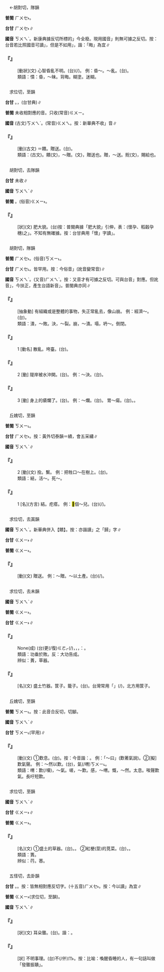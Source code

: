 
=={{ruby|憒|ㄎㄨㄟˋ}}==

　←胡對切，隊韻{{ruby|＝|ㄏㄨㄟˋ}}

'''普閩''' <rt>ㄏㄨㆤ˫</rt>。

'''台甘''' <rt>ㄏㄨㆤ˫</rt>∥

'''國音''' <rt>ㄎㄨㄟˋ</rt>。新康典據反切所標的{{ruby|「|ㄎㄨㄟˇ}}{{ruby|、|ㄏㄨㄟˋ}}{{ruby|、|ㄍㄨㄟˋ}}{{ruby|、|ㄏㄨㄟˇ}}」今全廢。現用國音{{ruby|「|ㄎㄨㄟˋ}}」則無可據之反切。按：台音若比照國音可讀{{ruby|「|ㄎㄨㄧ˪}}」，但是不如用{{ruby|「|ㄏㄨㆤ˪}}」，諧：「晦」為宜∥

    

==='''『{{ruby|憒|ㄎㄨㄟˋ}}』'''===
: [動狀](文) 心智昏亂不明。(台){{ruby|心|ㄒㄧㆬ}}{{ruby|神|ㄒㄧㄣˊ}}{{ruby|迷|ㆠㆤˊ}}{{ruby|亂|ㄌㄨㄢ˫}}{{ruby|不|ㄅㄨㆵ}}(/{{ruby|<mark>&#xffa45;</mark>|ㆠㆤ˫}}{{ruby|/|ㆠㄨㆤ˫}}){{ruby|清|ㄑㄧㄥ}}。 例：昏～。～亂。(台){{ruby|昏|ㄏㄨㄣ}}{{ruby|憒|ㄏㄨㆤ˫}}。
:類語：憒：昏，～昧。背晦。糊塗。迷糊。
:
    

=={{ruby|歸|ㄎㄨㄟˋ}}==

　求位切，至韻

'''台甘''' {{ruby|(文)|ㄍㄨㄧ˫}}{{ruby|。|ㄍㄨㄧ}}。{{ruby|(語)|ㄍㄚ}}，{{ruby|歸|ㄍㄚ}}{{ruby|團|ㄋㆭˊ}}(台甘典)∥

'''普閩''' 未收相對應的音。只收(常音)<rt>ㄍㄨㄧ</rt>。

'''國音''' (古文)<rt>ㄎㄨㄟˋ</rt>。(常音)<rt>ㄍㄨㄟ</rt>。按：新華典不收{{ruby|「|ㄎㄨㄟˋ}}」音∥

    

==='''『{{ruby|歸|ㄎㄨㄟˋ}}』'''===
: [動](古文) ＝饋。贈送。(台){{ruby|帶|ㄉㄨㄚ˪}}{{ruby|物|ㄇㆭㆷ ͘}}{{ruby|/|ㄇㄧㆷ ͘}}{{ruby|去|ㄎㄧ˪}}{{ruby|送|ㄙㄤ˪}}{{ruby|人|·ㄌㄤˊ}}。
:類語：{{ruby|歸|ㄎㄨㄟˋ}}(古文)。饋(文)，～贈。{{ruby|餉|ㄒㄧㄤˇ}}(文)，贈送也。贈，～送。貺(文)，賜給也。
:
    

=={{ruby|<mark>&#xfa05b;</mark>|ㄎㄨㄟˋ}}==

　胡對切，去隊韻

'''台甘''' 未收∥

'''國音''' <rt>ㄎㄨㄟˋ</rt>∥

'''普閩''' {{ruby|(文)|ㄏㄨㆤ˫}}。(俗音)<rt>ㄍㄨㄧ˫</rt>。

    

==='''『{{ruby|<mark>&#xfa05b;</mark>|ㄎㄨㄟˋ}}』'''===
: [狀](文) 肥大貌。(台)按：普閩典據「肥大貌」引伸，表：{{ruby|挂|ㄍㄨㄚ˪}}{{ruby|<mark>&#xfa05b;</mark>|ㄍㄨㄧ˫}}(懷孕、稻穀孕穗)之{{ruby|「|ㄍㄨㄧ˫}}」。不知有無確據。按：台甘典用「懷」字讀{{ruby|「|ㄍㄨㄧ˫}}」。
    

=={{ruby|潰|ㄎㄨㄟˋ}}==

　胡對切，隊韻

'''普閩''' <rt>ㄏㄨㆤ˫</rt>。(俗音)<rt>ㄎㄨㄧ˪</rt>。

'''台甘''' <rt>ㄏㄨㆤ˪</rt>{{ruby|。|ㄏㄨㄧ˪}}{{ruby|。|ㄏㄨㆤ˫}}{{ruby|。|ㄨㄧ˪}}。皆罕用。按：今俗音{{ruby|「|ㄎㄨㄧ˪}}」(訛音變常音)∥

'''國音''' <rt>ㄎㄨㄟˋ</rt>。(又音)<rt>ㄏㄨㄟˋ</rt>。按：又音才有可據之反切。可與台音{{ruby|「|ㄏㄨㆤ˪}}」對應。但訛音{{ruby|「|ㄎㄨㄟˋ}}」，今扶正，產生台語新音{{ruby|「|ㄎㄨㄧ˪}}」。普閩典亦同∥

    

==='''『{{ruby|崩|ㄅㄥ}}{{ruby|潰|ㄎㄨㄟˋ}}』'''===
: [抽象動] 有組織或是整體的事物，失正常亂去，像山崩。 例：經濟～。(台){{ruby|社|ㄒㄧㄚ˫}}{{ruby|會|ㄏㄨㆤ˫}}{{ruby|丌|ㆤ}}{{ruby|金|ㄍㄧㆬ}}{{ruby|融|ㄧㆲˊ}}{{ruby|經|ㄍㄧㄥ}}{{ruby|濟|ㄗㆤˋ}}{{ruby|系|ㄏㆤ˫}}{{ruby|統|ㄊㆲˋ}}{{ruby|失|ㄒㄧㆴ}}{{ruby|控|ㄎㆲ˪}}{{ruby|制|ㄗㆤ˪}}{{ruby|亂|ㄌㄨㄢ˫}}{{ruby|去|ㄎㄧ˪}}。
:類語：潰，～敗。決，～裂。崩，～潰。塌，坍～。倒閉。
:
    

==='''『{{ruby|潰|ㄎㄨㄟˋ}}』'''===
:1  [動名] 散亂。垮臺。(台){{ruby|敗|ㄅㄞ˫}}{{ruby|兵|ㄅㄧㄥ}}。
    

==='''『{{ruby|潰|ㄎㄨㄟˋ}}』'''===
:2  [動] 隄岸被水沖開。(台){{ruby|圳|ㄗㄨㄣ˪}}{{ruby|岸|ㄏㄨㆩ˫}}{{ruby|被|ㄅㄧ˫}}{{ruby|水|ㄗㄨㄧˋ}}{{ruby|力|ㄌㄚㆵ ͘}}{{ruby|<mark>&#xffad2;</mark>|ㄌㆲ˪}}{{ruby|崩|ㄅㄤ}}{{ruby|開|ㄎㄨㄧ}}{{ruby|去|ㄎㄧ˪}}。 例：～決。(台){{ruby|圳|ㄗㄨㄣ˪}}{{ruby|岸|ㄏㄨㆩ˫}}{{ruby|崩|ㄅㄤ}}{{ruby|去|ㄎㄧ˪}}。
    

==='''『{{ruby|潰|ㄎㄨㄟˋ}}』'''===
:3  [動] 身上的瘡爛了。(台){{ruby|身|ㄒㄧㄥ}}{{ruby|軀|ㄎㄨ}}{{ruby|丌|ㆤ}}{{ruby|<mark>&#xffbfa;</mark>|ㄌㄧㄚㆴ}}{{ruby|仔|ㄚ}}{{ruby|<mark>&#xf9065;</mark>|ㄎㄤ}}{{ruby|嘴|ㄘㄨㄧ˪}}{{ruby|爛|ㄋㄨㄚ˫}}{{ruby|去|ㄎㄧ˪}}。 例：～爛。(台){{ruby|爛|ㄋㄨㄚ˫}}{{ruby|歸|ㄍㄨㄧ}}{{ruby|孔|ㄎㄤ}}。 胃～瘍。(台){{ruby|胃|ㄨㄧ˫}}{{ruby|壁|ㄅㄧㄚㆷ}}{{ruby|爛|ㄋㄨㄚ˫}}{{ruby|破|ㄆㄨㄚ˪}}{{ruby|孔|ㄎㄤ}}{{ruby|丌|ㆤ}}{{ruby|病|ㄅㆪ˫}}{{ruby|/|ㄅㆥ˫}}。{{ruby|胃|ㄨㄧ˫}}{{ruby|潰|ㄏㄨㆤ˪}}{{ruby|→|ㄎㄨㄧ˪}}{{ruby|瘍|ㄧㆲˊ}}。
    

=={{ruby|<mark>&#xf9d74;</mark>|ㄎㄨㄟˋ}}==

　丘媿切，至韻

'''普閩''' <rt>ㄎㄨㄧ˪</rt>。

'''台甘''' <rt>ㄏㄨㆤ˫</rt>。按：黃外切泰韻＝繢，會五采繡∥

'''國音''' <rt>ㄎㄨㄟˋ</rt>∥

    

==='''『{{ruby|<mark>&#xf9d74;</mark>|ㄎㄨㄟˋ}}』'''===
:2  [動](文) 拴。繫。 例：把牲口～在樹上。(台){{ruby|將|ㄐㄧㆲ}}{{ruby|牲|ㄐㄧㄥ}}{{ruby|牲|ㄙㆥ}}{{ruby|/|ㄒㆪ}}{{ruby|仔|ㄚ}}{{ruby|縛|ㄅㄚㆶ ͘}}{{ruby|站|ㄉㆰ˪}}{{ruby|/|ㄉㄧㆰ˪}}{{ruby|樹|ㄑㄧㄨ˫}}{{ruby|頭|ㄊㄠˊ}}。
:類語：結，活～。死～。
:
    

==='''『{{ruby|<mark>&#xf9d74;</mark>|ㄎㄨㄟˋ}}』'''===
:1  [名](方言) 結。疙瘩。 例：<mark>&#xf9d74;</mark>個～兒。(台){{ruby|拍|ㄆㄚㆷ}}(/{{ruby|結|ㄍㄚㆵ}}){{ruby|一|ㄐㄧㆵ ͘}}{{ruby|個|ㆤˊ}}{{ruby|結|ㄍㄚㆴ}}。
    

=={{ruby|餽|ㄎㄨㄟˋ}}==

　求位切，去寘韻

'''國音''' <rt>ㄎㄨㄟˋ</rt>。新華典併入【饋】。按：亦諧讀{{ruby|「|ㄎㄨㄟˋ}}」之「歸」字∥

'''台甘''' <rt>ㄍㄨㄧ˫</rt>∥

'''普閩''' <rt>ㄍㄨㄧ˫</rt>。

    

==='''『{{ruby|餽|ㄎㄨㄟˋ}}』'''===
: [動](文) 贈送。 例：～贈。～以土產。(台){{ruby|提|ㄊㆤㆷ}}{{ruby|家|ㄍㄚ}}{{ruby|鄉|ㄏㄧㆲ}}{{ruby|丌|ㆤ}}{{ruby|產|ㄙㄢˋ}}{{ruby|物|ㆠㄨㆵ ͘}}{{ruby|去|ㄎㄧ˪}}{{ruby|做|ㄗㄨㆤ˪}}{{ruby|/|ㄗㄜ˪}}{{ruby|禮|ㄌㆤˋ}}{{ruby|物|ㆠㄨㆵ ͘}}(/{{ruby|伴|ㄆㄨㆩ˫}}{{ruby|手|ㄑㄧㄨˋ}})。
    

=={{ruby|簣|ㄎㄨㄟˋ}}==

　求位切，去未韻

'''國音''' <rt>ㄎㄨㄟˋ</rt>∥

'''普閩''' <rt>ㄍㄨㄧ˫</rt>。

'''台甘''' <rt>ㄍㄨㄧ˫</rt>∥

    

==='''『{{ruby|功|ㄍㄨㄥ}}{{ruby|虧|ㄎㄨㄟ}}{{ruby|一|ㄧˊ}}{{ruby|簣|ㄎㄨㄟˋ}}』'''===
: None(成) (台){{ruby|堆|ㄉㄨㄧ}}{{ruby|土|ㄊㆦˊ}}{{ruby|山|ㄙㄨㆩ}}更(/復)<rt>ㄍㄜㆷ</rt>{{ruby|/|ㄍㄜ˪}}{{ruby|差|ㄘㄚ}}{{ruby|一|ㄐㄧㆵ ͘}}{{ruby|糞|ㄅㄨㄣ˪}}{{ruby|箕|ㄍㄧ}}{{ruby|著|ㄉㄧㄜㆷ}}(/{{ruby|都|ㄉㄜ˫}}){{ruby|會|ㄨㆤ˫}}{{ruby|/|ㆤ˫}}{{ruby|成|ㄒㄧㄥˊ}}，{{ruby|結|ㄍㄧㄚㆵ}}{{ruby|果|ㄍㄜˋ}}{{ruby|無|ㆠㄜˊ}}{{ruby|完|ㄨㄢˊ}}{{ruby|成|ㄒㄧㄥˊ}}，{{ruby|真|ㄐㄧㄣ}}{{ruby|可|ㄎㄜˋ}}{{ruby|惜|ㄒㄧㄜㆷ}}，{{ruby|常|ㄒㄧㆲˊ}}{{ruby|比|ㄅㄧˋ}}{{ruby|喻|ㆡㄨ˫}}{{ruby|/|ㄌㄨ˫}}：{{ruby|差|ㄘㄚ}}{{ruby|一|ㄐㄧㆵ ͘}}{{ruby|點|ㄉㄧㆰˋ}}{{ruby|仔|ㄚ}}{{ruby|無|ㆠㄜˊ}}{{ruby|成|ㄒㄧㄥˊ}}{{ruby|功|ㄍㆲ}}。
:類語：功垂於敗。反：大功告成。
:
:辨似：蕢，草器。
:
    

==='''『{{ruby|簣|ㄎㄨㄟˋ}}』'''===
: [名](文) 盛土竹器。筐子。籠子。(台){{ruby|貯|ㄉㄨㆤˋ}}{{ruby|/|ㄉㆤˋ}}{{ruby|塗|ㄊㆦˊ}}{{ruby|丌|ㆤ}}{{ruby|竹|ㄉㄧㆤㆶ}}{{ruby|器|ㄎㄧ˪}}。台灣常用「{{ruby|糞|ㄅㄨㄣ˪}}{{ruby|箕|ㄍㄧ}}」(/{{ruby|畚|ㄅㄨㄣˋ}}{{ruby|箕|ㄍㄧ}})，北方用筐子。
    

=={{ruby|喟|ㄎㄨㄟˋ}}==

　丘媿切，至韻

'''普閩''' <rt>ㄎㄨㄧ˪</rt>。按：此音合反切，切腳。

'''國音''' <rt>ㄎㄨㄟˋ</rt>∥

'''台甘''' <rt>ㄎㄨㄧ˪</rt>{{ruby|。|ㄨㄧˋ}}(罕用)∥

    

==='''『{{ruby|喟|ㄎㄨㄟˋ}}』'''===
: [動](文) ①歎息。(台){{ruby|吐|ㄊㆦˋ}}{{ruby|氣|ㄎㄨㄧ˪}}。按：今音諧：{{ruby|吐|ㄊㆦˋ}}{{ruby|喟|ㄎㄨㄧ˪}}。 例：「～曰」(歎著氣說)。②[擬]歎氣聲。 例：～然以歎。(台){{ruby|咳|ㄏㆮ˪}}，{{ruby|吐|ㄊㆦˋ}}{{ruby|一|ㄐㄧㆵ ͘}}{{ruby|下|·ㆤ˫}}{{ruby|大|ㄉㄨㄚ˫}}氣(/喟)<rt>ㄎㄨㄧ˪</rt>。
:類語：喟：歎(/嘆)，～氣。嗟，～歎。感，～喟。慨，～然。太息。唉聲歎氣。長吁短歎。
:
    

=={{ruby|蕢|ㄎㄨㄟˋ}}==

　求位切，至韻

'''國音''' <rt>ㄎㄨㄟˋ</rt>∥

'''台甘''' <rt>ㄍㄨㄧ˫</rt>∥

'''普閩''' <rt>ㄍㄨㄧ˫</rt>。

    

==='''『{{ruby|蕢|ㄎㄨㄟˋ}}』'''===
: [名](文) ①盛土的草器。(台){{ruby|貯|ㄉㄨㆤˋ}}{{ruby|/|ㄉㆤˋ}}{{ruby|塗|ㄊㆦˊ}}{{ruby|丌|ㆤ}}{{ruby|草|ㄘㄠˋ}}{{ruby|袋|ㄉㆤ˫}}{{ruby|仔|ㄚ}}。{{ruby|畚|ㄅㄨㄣˋ}}{{ruby|箕|ㄍㄧ}}{{ruby|之|ㄐㄧ}}{{ruby|類|ㄌㄨㄧ˫}}。 ②紅梗(莖)的莧菜。(台){{ruby|紅|ㄤˊ}}{{ruby|骨|ㄍㄨㆵ}}{{ruby|丌|ㆤ}}{{ruby|莧|ㄏㄧㄥ˫}}{{ruby|菜|ㄘㄞ˪}}，{{ruby|菜|ㄘㄞ˪}}{{ruby|蔬|ㄙㄨㆤ}}{{ruby|/|ㄙㆤ}}{{ruby|之|ㄐㄧ}}{{ruby|一|ㄧㆵ}}。
:類語：簣。
:
:辨似：荇。莕。
:
    

=={{ruby|聵|ㄎㄨㄟˋ}}==

　五怪切，去卦韻

'''台甘''' {{ruby|(文)|ㄏㄨㄞ˪}}{{ruby|。|ㄏㄨㆤ˪}}。{{ruby|(語)|ㄨㆤ˪}}。按：皆無相對應反切字。(十五音)<rt>ㄏㄨㆤ˫</rt>。按：今以讀{{ruby|「|ㄍㄨㄧ˫}}」為宜∥

'''普閩''' <rt>ㄍㄨㄧ˫</rt>(求位切，至韻)。

'''國音''' <rt>ㄎㄨㄟˋ</rt>∥

    

==='''『{{ruby|聵|ㄎㄨㄟˋ}}』'''===
: [狀](文) 耳朵聾。(台){{ruby|臭|ㄘㄠ˪}}{{ruby|耳|ㄏㄧ˫}}{{ruby|/|ㄏㆪ˫}}{{ruby|聾|ㄌㄤˊ}}。諧：{{ruby|人|ㄌㄤˊ}}。
    

==='''『{{ruby|昏|ㄏㄨㄣ}}{{ruby|聵|ㄎㄨㄟˋ}}』'''===
: [狀] 不明事理。(台)不(/伓)<rt>ㆬ˫</rt>{{ruby|識|ㄅㄚㆵ}}{{ruby|/|ㆠㄚㆵ}}{{ruby|道|ㄉㄜ˫}}{{ruby|理|ㄌㄧˋ}}。按：比喻：喚醒昏睡的人，有一句話叫做「發聾振聵」。
    
